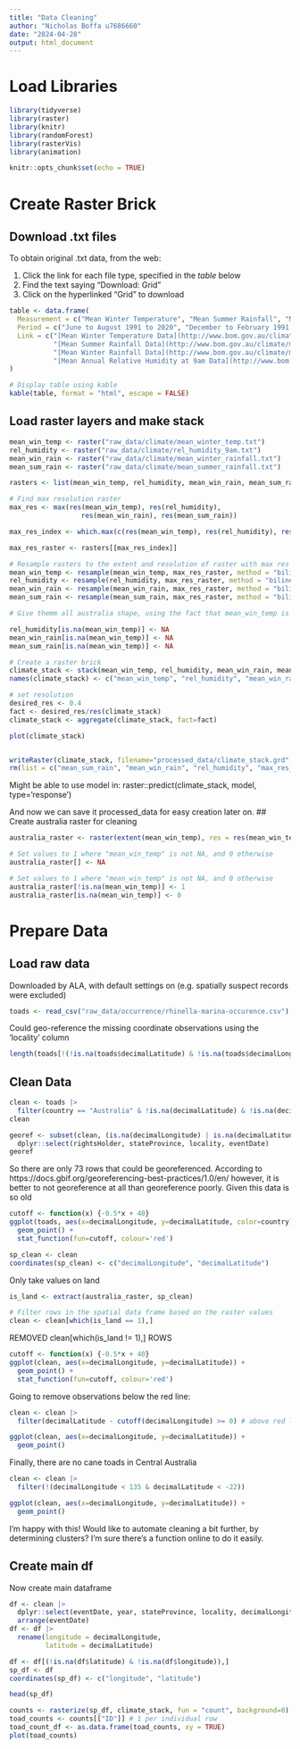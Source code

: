 ```yaml
---
title: "Data Cleaning"
author: "Nicholas Boffa u7686660"
date: "2024-04-28"
output: html_document
---
```


# Load Libraries

```r
library(tidyverse)
library(raster)
library(knitr)
library(randomForest)
library(rasterVis)
library(animation)
```

```r
knitr::opts_chunk$set(echo = TRUE)
```
# Create Raster Brick
## Download .txt files

To obtain original .txt data, from the web:

1. Click the link for each file type, specified in the *table* below
2. Find the text saying "Download: Grid"
3. Click on the hyperlinked "Grid" to download


```r
table <- data.frame(
  Measurement = c("Mean Winter Temperature", "Mean Summer Rainfall", "Mean Winter Rainfall", "Mean Annual Relative Humidity at 9am"),
  Period = c("June to August 1991 to 2020", "December to February 1991 to 2020", "June to August 1991 to 2020", "1976 to 2005"),
  Link = c("[Mean Winter Temperature Data](http://www.bom.gov.au/climate/maps/averages/temperature/?maptype=mean&period=win&region=aus)",
           "[Mean Summer Rainfall Data](http://www.bom.gov.au/climate/maps/averages/rainfall/?period=sum&region=aus)",
           "[Mean Winter Rainfall Data](http://www.bom.gov.au/climate/maps/averages/rainfall/?period=win&region=aus)",
           "[Mean Annual Relative Humidity at 9am Data](http://www.bom.gov.au/climate/maps/averages/relative-humidity/)")
)

# Display table using kable
kable(table, format = "html", escape = FALSE)
```


## Load raster layers and make stack
```r
mean_win_temp <- raster("raw_data/climate/mean_winter_temp.txt")
rel_humidity <- raster("raw_data/climate/rel_humidity_9am.txt")
mean_win_rain <- raster("raw_data/climate/mean_winter_rainfall.txt")
mean_sum_rain <- raster("raw_data/climate/mean_summer_rainfall.txt")

rasters <- list(mean_win_temp, rel_humidity, mean_win_rain, mean_sum_rain)

# Find max resolution raster
max_res <- max(res(mean_win_temp), res(rel_humidity), 
                  res(mean_win_rain), res(mean_sum_rain))

max_res_index <- which.max(c(res(mean_win_temp), res(rel_humidity), res(mean_win_rain), res(mean_sum_rain)))

max_res_raster <- rasters[[max_res_index]]

# Resample rasters to the extent and resolution of raster with max res
mean_win_temp <- resample(mean_win_temp, max_res_raster, method = "bilinear")
rel_humidity <- resample(rel_humidity, max_res_raster, method = "bilinear")
mean_win_rain <- resample(mean_win_rain, max_res_raster, method = "bilinear")
mean_sum_rain <- resample(mean_sum_rain, max_res_raster, method = "bilinear")

# Give themm all australia shape, using the fact that mean_win_temp is shaped like Australia

rel_humidity[is.na(mean_win_temp)] <- NA
mean_win_rain[is.na(mean_win_temp)] <- NA
mean_sum_rain[is.na(mean_win_temp)] <- NA

# Create a raster brick
climate_stack <- stack(mean_win_temp, rel_humidity, mean_win_rain, mean_sum_rain)
names(climate_stack) <- c("mean_win_temp", "rel_humidity", "mean_win_rain", "mean_sum_rain")

# set resolution
desired_res <- 0.4
fact <- desired_res/res(climate_stack)
climate_stack <- aggregate(climate_stack, fact=fact)

plot(climate_stack)


writeRaster(climate_stack, filename="processed_data/climate_stack.grd", overwrite=TRUE)
rm(list = c("mean_sum_rain", "mean_win_rain", "rel_humidity", "max_res_raster", "rasters")) # need mean_win_
```

Might be able to use model in:
raster::predict(climate_stack, model, type='response')

And now we can save it processed_data for easy creation later on.
## Create australia raster for cleaning
```r
australia_raster <- raster(extent(mean_win_temp), res = res(mean_win_temp))

# Set values to 1 where "mean_win_temp" is not NA, and 0 otherwise
australia_raster[] <- NA

# Set values to 1 where "mean_win_temp" is not NA, and 0 otherwise
australia_raster[!is.na(mean_win_temp)] <- 1
australia_raster[is.na(mean_win_temp)] <- 0
```

# Prepare Data

## Load raw data

Downloaded by ALA, with default settings on (e.g. spatially suspect records were excluded)
```r
toads <- read_csv("raw_data/occurrence/rhinella-marina-occurence.csv")
```
Could geo-reference the missing coordinate observations using the 'locality' column

```r
length(toads[!(!is.na(toads$decimalLatitude) & !is.na(toads$decimalLongitude)),])
```




## Clean Data

```r
clean <- toads |> 
  filter(country == "Australia" & !is.na(decimalLatitude) & !is.na(decimalLongitude))
clean
```

```r
georef <- subset(clean, (is.na(decimalLongitude) | is.na(decimalLatitude)) & ! is.na(locality) ) |> 
  dplyr::select(rightsHolder, stateProvince, locality, eventDate)
georef
```
So there are only 73 rows that could be georeferenced. According to https://docs.gbif.org/georeferencing-best-practices/1.0/en/ however, it is better to not georeference at all than georeference poorly. Given this data is so old

```r
cutoff <- function(x) {-0.5*x + 40}
ggplot(toads, aes(x=decimalLongitude, y=decimalLatitude, color=country)) +
  geom_point() +
  stat_function(fun=cutoff, colour='red')
```

```r
sp_clean <- clean
coordinates(sp_clean) <- c("decimalLongitude", "decimalLatitude")
```

Only take values on land

```r
is_land <- extract(australia_raster, sp_clean)

# Filter rows in the spatial data frame based on the raster values
clean <- clean[which(is_land == 1),]
```

REMOVED clean[which(is_land != 1),] ROWS

```r
cutoff <- function(x) {-0.5*x + 40}
ggplot(clean, aes(x=decimalLongitude, y=decimalLatitude)) +
  geom_point() +
  stat_function(fun=cutoff, colour='red')
```

Going to remove observations below the red line:

```r
clean <- clean |> 
  filter(decimalLatitude - cutoff(decimalLongitude) >= 0) # above red line above
```

```r
ggplot(clean, aes(x=decimalLongitude, y=decimalLatitude)) +
  geom_point()
```

Finally, there are no cane toads in Central Australia

```r
clean <- clean |> 
  filter(!(decimalLongitude < 135 & decimalLatitude < -22))
```

```r
ggplot(clean, aes(x=decimalLongitude, y=decimalLatitude)) +
  geom_point()
```

I'm happy with this! Would like to automate cleaning a bit further, by determining clusters? I'm sure there's a function online to do it easily.

## Create main df

Now create main dataframe
```r
df <- clean |> 
  dplyr::select(eventDate, year, stateProvince, locality, decimalLongitude, decimalLatitude,) |> 
  arrange(eventDate)
df <- df |> 
  rename(longitude = decimalLongitude,
         latitude = decimalLatitude)

df <- df[(!is.na(df$latitude) & !is.na(df$longitude)),]
sp_df <- df
coordinates(sp_df) <- c("longitude", "latitude")

head(sp_df)
```


```r
counts <- rasterize(sp_df, climate_stack, fun = "count", background=0) # cells without observation get a 0
toad_counts <- counts[["ID"]] # 1 per individual row
toad_count_df <- as.data.frame(toad_counts, xy = TRUE)
plot(toad_counts)
```




